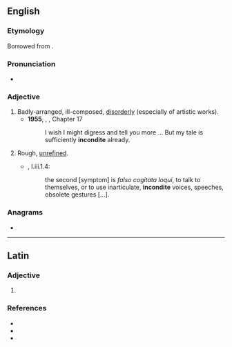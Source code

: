 ==English==

===Etymology===
Borrowed from {{bor|en|la|inconditus}}.

===Pronunciation===
* {{a|UK}} {{IPA|en|/ɪnˈkɒndɪt/}}

===Adjective===
{{head|en|adjective}}

# Badly-arranged, ill-composed, [[disorderly]] (especially of artistic works).
#* '''1955''', {{w|Vladimir Nabokov}}, ''{{w|Lolita}}'', Chapter 17
#*: I wish I might digress and tell you more ... But my tale is sufficiently '''incondite''' already.
# Rough, [[unrefined]].
#* {{RQ:RBrtn AntmyMlncly}}, I.iii.1.4:
#*: the second [symptom] is ''falso cogitata loqui'', to talk to themselves, or to use inarticulate, '''incondite''' voices, speeches, obsolete gestures&nbsp;[…].

===Anagrams===
* {{anagrams|en|a=cdeiinnot|identicon|nicotined}}

----

==Latin==

===Adjective===
{{la-adj-form|incondite}}

# {{inflection of|la|inconditus||voc|m|s}}

===References===
* {{R:L&S}}
* {{R:Elementary Lewis}}
* {{R:Gaffiot}}